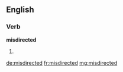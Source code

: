 ==English==

===Verb===
'''misdirected'''

# {{past of|misdirect}}

[[de:misdirected]]
[[fr:misdirected]]
[[mg:misdirected]]